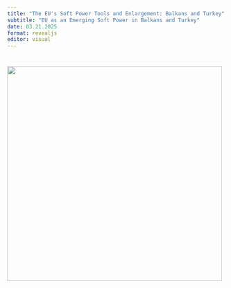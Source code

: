 ```yaml
---
title: "The EU's Soft Power Tools and Enlargement: Balkans and Turkey"
subtitle: "EU as an Emerging Soft Power in Balkans and Turkey"
date: 03.21.2025
format: revealjs
editor: visual
---
```


# ![](images/Build a Library Project-14.png){width="495"}
